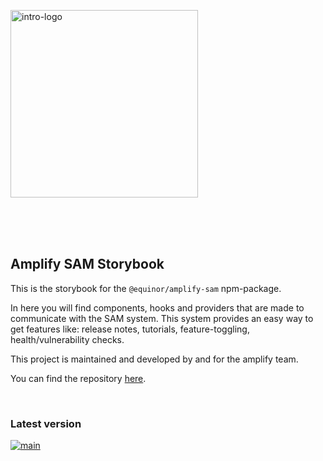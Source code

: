 
<Meta title="Introduction" />

<img
  alt="intro-logo"
  src="https://raw.githubusercontent.com/equinor/amplify-components/main/static/amplify_logo.png"
  width="300px"
/>

<br />

<br />

<br />

## Amplify SAM Storybook

This is the storybook for the `@equinor/amplify-sam` npm-package.

In here you will find components, hooks and providers that are made to communicate with the SAM system. This system provides an easy way to get features like: release notes, tutorials, feature-toggling, health/vulnerability checks.

This project is maintained and developed by and for the amplify team.

You can find the repository [here](https://github.com/equinor/amplify-sam).

<br />

### Latest version

[![main](https://img.shields.io/npm/v/@equinor/subsurface-app-management?color=%23c3f3d2&label=%40equinor%2Fsubsurface-app-management&logo=npm&)](https://www.npmjs.com/package/@equinor/subsurface-app-management)
